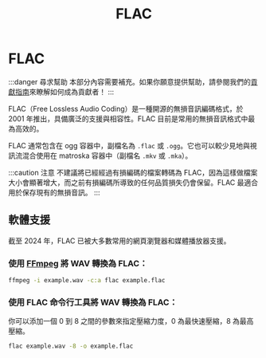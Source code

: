 ﻿---
title: FLAC
sidebar_position: 7
---

# FLAC

:::danger 尋求幫助
本部分內容需要補充。如果你願意提供幫助，請參閱我們的[貢獻指南](../contribution-guide.mdx)來瞭解如何成為貢獻者！
:::

FLAC（Free Lossless Audio Coding）是一種開源的無損音訊編碼格式，於 2001 年推出，具備廣泛的支援與相容性。FLAC 目前是常用的無損音訊格式中最為高效的。

FLAC 通常包含在 ogg 容器中，副檔名為 `.flac` 或 `.ogg`。它也可以較少見地與視訊流混合使用在 matroska 容器中（副檔名 `.mkv` 或 `.mka`）。

:::caution 注意
不建議將已經經過有損編碼的檔案轉碼為 FLAC，因為這樣做檔案大小會顯著增大，而之前有損編碼所導致的任何品質損失仍會保留。FLAC 最適合用於保存現有的無損音訊。
:::

## 軟體支援
截至 2024 年，FLAC 已被大多數常用的網頁瀏覽器和媒體播放器支援。

### 使用 [FFmpeg](../utilities/ffmpeg.mdx) 將 WAV 轉換為 FLAC：

```bash
ffmpeg -i example.wav -c:a flac example.flac
```

### 使用 FLAC 命令行工具將 WAV 轉換為 FLAC：
你可以添加一個 0 到 8 之間的參數來指定壓縮力度，0 為最快速壓縮，8 為最高壓縮。

```bash
flac example.wav -8 -o example.flac
```